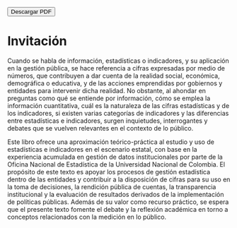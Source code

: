 <a href="http://estadisticas.unal.edu.co/home/" target="_blank">
  <button type="button" class="btn btn-outline-primary">Descargar PDF</button>
</a>

# Invitación {.unnumbered}

Cuando se habla de información, estadísticas o indicadores, y su aplicación en la gestión pública, se hace referencia a
cifras expresadas por medio de números, que contribuyen
a dar cuenta de la realidad social, económica, demográfica
o educativa, y de las acciones emprendidas por gobiernos
y entidades para intervenir dicha realidad. No obstante, al
ahondar en preguntas como qué se entiende por información, cómo se emplea la información cuantitativa, cuál es
la naturaleza de las cifras estadísticas y de los indicadores,
si existen varias categorías de indicadores y las diferencias
entre estadísticas e indicadores, surgen inquietudes, interrogantes y debates que se vuelven relevantes en el contexto
de lo público.

Este libro ofrece una aproximación teórico-práctica al
estudio y uso de estadísticas e indicadores en el escenario
estatal, con base en la experiencia acumulada en gestión
de datos institucionales por parte de la Oficina Nacional de
Estadística de la Universidad Nacional de Colombia. El propósito de este texto es apoyar los procesos de gestión estadística dentro de las entidades y contribuir a la disposición
de cifras para su uso en la toma de decisiones, la rendición
pública de cuentas, la transparencia institucional y la evaluación de resultados derivados de la implementación de políticas públicas. Además de su valor como recurso práctico, se
espera que el presente texto fomente el debate y la reflexión
académica en torno a conceptos relacionados con la medición en lo público.
